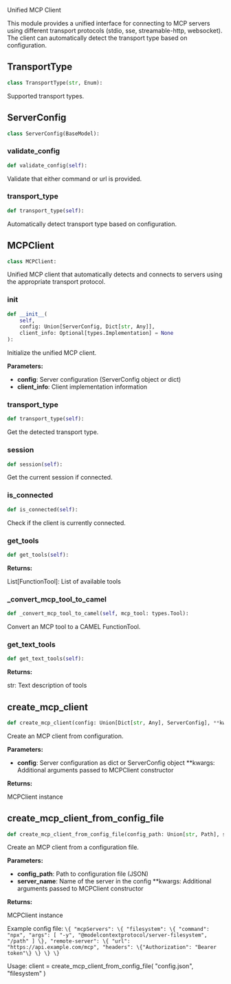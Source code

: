 <a id="camel.utils.mcp_client"></a>

Unified MCP Client

This module provides a unified interface for connecting to MCP servers
using different transport protocols (stdio, sse, streamable-http, websocket).
The client can automatically detect the transport type based on configuration.

<a id="camel.utils.mcp_client.TransportType"></a>

## TransportType

```python
class TransportType(str, Enum):
```

Supported transport types.

<a id="camel.utils.mcp_client.ServerConfig"></a>

## ServerConfig

```python
class ServerConfig(BaseModel):
```

<a id="camel.utils.mcp_client.ServerConfig.validate_config"></a>

### validate_config

```python
def validate_config(self):
```

Validate that either command or url is provided.

<a id="camel.utils.mcp_client.ServerConfig.transport_type"></a>

### transport_type

```python
def transport_type(self):
```

Automatically detect transport type based on configuration.

<a id="camel.utils.mcp_client.MCPClient"></a>

## MCPClient

```python
class MCPClient:
```

Unified MCP client that automatically detects and connects to servers
using the appropriate transport protocol.

<a id="camel.utils.mcp_client.MCPClient.__init__"></a>

### __init__

```python
def __init__(
    self,
    config: Union[ServerConfig, Dict[str, Any]],
    client_info: Optional[types.Implementation] = None
):
```

Initialize the unified MCP client.

**Parameters:**

- **config**: Server configuration (ServerConfig object or dict)
- **client_info**: Client implementation information

<a id="camel.utils.mcp_client.MCPClient.transport_type"></a>

### transport_type

```python
def transport_type(self):
```

Get the detected transport type.

<a id="camel.utils.mcp_client.MCPClient.session"></a>

### session

```python
def session(self):
```

Get the current session if connected.

<a id="camel.utils.mcp_client.MCPClient.is_connected"></a>

### is_connected

```python
def is_connected(self):
```

Check if the client is currently connected.

<a id="camel.utils.mcp_client.MCPClient.get_tools"></a>

### get_tools

```python
def get_tools(self):
```

**Returns:**

  List[FunctionTool]: List of available tools

<a id="camel.utils.mcp_client.MCPClient._convert_mcp_tool_to_camel"></a>

### _convert_mcp_tool_to_camel

```python
def _convert_mcp_tool_to_camel(self, mcp_tool: types.Tool):
```

Convert an MCP tool to a CAMEL FunctionTool.

<a id="camel.utils.mcp_client.MCPClient.get_text_tools"></a>

### get_text_tools

```python
def get_text_tools(self):
```

**Returns:**

  str: Text description of tools

<a id="camel.utils.mcp_client.create_mcp_client"></a>

## create_mcp_client

```python
def create_mcp_client(config: Union[Dict[str, Any], ServerConfig], **kwargs: Any):
```

Create an MCP client from configuration.

**Parameters:**

- **config**: Server configuration as dict or ServerConfig object **kwargs: Additional arguments passed to MCPClient constructor

**Returns:**

  MCPClient instance

<a id="camel.utils.mcp_client.create_mcp_client_from_config_file"></a>

## create_mcp_client_from_config_file

```python
def create_mcp_client_from_config_file(config_path: Union[str, Path], server_name: str, **kwargs: Any):
```

Create an MCP client from a configuration file.

**Parameters:**

- **config_path**: Path to configuration file (JSON)
- **server_name**: Name of the server in the config **kwargs: Additional arguments passed to MCPClient constructor

**Returns:**

  MCPClient instance

Example config file:
`\{
"mcpServers": \{
"filesystem": \{
"command": "npx",
"args": [
"-y",
"@modelcontextprotocol/server-filesystem",
"/path"
]
\},
"remote-server": \{
"url": "https://api.example.com/mcp",
"headers": \{"Authorization": "Bearer token"\}
\}
\}
\}`

Usage:
client = create_mcp_client_from_config_file(
"config.json", "filesystem"
)
